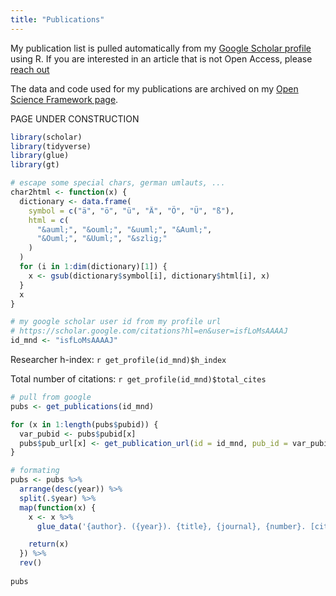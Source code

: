 ```yaml
---
title: "Publications"
---
```


My publication list is pulled automatically from my [Google Scholar profile]("https://scholar.google.com/citations?hl=en&user=isfLoMsAAAAJ") using R. If you are interested in an article that is not Open Access, please [reach out](mailto:mduma060@uottawa.ca)

The data and code used for my publications are archived on my [Open Science Framework page]("https://osf.io/e3v68/").

PAGE UNDER CONSTRUCTION

```r
library(scholar)
library(tidyverse)
library(glue)
library(gt)

# escape some special chars, german umlauts, ...
char2html <- function(x) {
  dictionary <- data.frame(
    symbol = c("ä", "ö", "ü", "Ä", "Ö", "Ü", "ß"),
    html = c(
      "&auml;", "&ouml;", "&uuml;", "&Auml;",
      "&Ouml;", "&Uuml;", "&szlig;"
    )
  )
  for (i in 1:dim(dictionary)[1]) {
    x <- gsub(dictionary$symbol[i], dictionary$html[i], x)
  }
  x
}

# my google scholar user id from my profile url
# https://scholar.google.com/citations?hl=en&user=isfLoMsAAAAJ
id_mnd <- "isfLoMsAAAAJ"

```

Researcher h-index: `r get_profile(id_mnd)$h_index`

Total number of citations: `r get_profile(id_mnd)$total_cites`

```r

# pull from google
pubs <- get_publications(id_mnd)

for (x in 1:length(pubs$pubid)) {
  var_pubid <- pubs$pubid[x]
  pubs$pub_url[x] <- get_publication_url(id = id_mnd, pub_id = var_pubid)
}

# formating
pubs <- pubs %>%
  arrange(desc(year)) %>%
  split(.$year) %>%
  map(function(x) {
    x <- x %>%
      glue_data('{author}. ({year}). {title}, {journal}, {number}. [citations: {cites}].')

    return(x)
  }) %>%
  rev()
  
pubs

```
